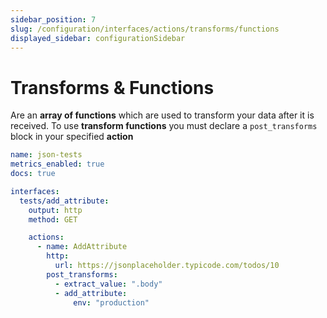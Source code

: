 ```yaml
---
sidebar_position: 7
slug: /configuration/interfaces/actions/transforms/functions
displayed_sidebar: configurationSidebar
---
```


# Transforms & Functions

Are an **array of functions** which are used to transform your data after it is received. To use **transform functions** you must declare a `post_transforms` block in your specified **action**

```yaml
name: json-tests
metrics_enabled: true
docs: true

interfaces:
  tests/add_attribute:
    output: http
    method: GET

    actions:
      - name: AddAttribute
        http:
          url: https://jsonplaceholder.typicode.com/todos/10
        post_transforms:
          - extract_value: ".body"
          - add_attribute:
              env: "production"
```


<AddAttribute />
<AddJWT />
<AddBcrypt />
<ExtractValue />
<GeneratePassword />
<GroupBy />
<Numerics />
<RemoveAttributes/>
<RenameAttributes/>
<KeepAttributes/>
<MoveAttributes/>
<NestedTransforms/>
<RemoveKeys />
<RenameKeys />
<Filter />